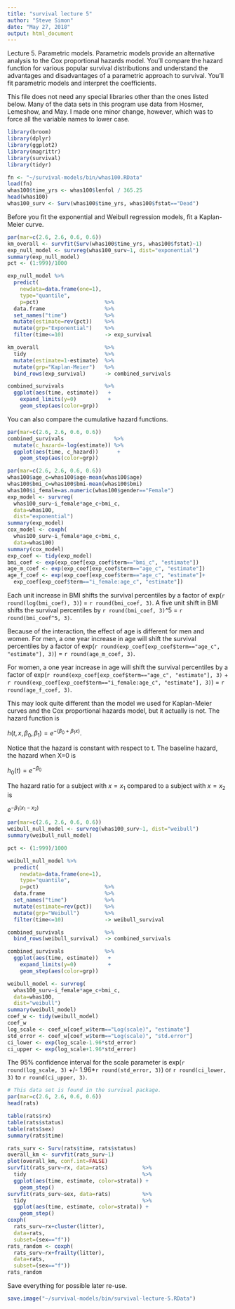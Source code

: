 ```yaml
---
title: "survival lecture 5"
author: "Steve Simon"
date: "May 27, 2018"
output: html_document
---
```


Lecture 5. Parametric models. Parametric models provide an alternative analysis to the Cox proportional hazards model. You'll compare the hazard function for various popular survival distributions and understand the advantages and disadvantages of a parametric approach to survival. You'll fit parametric models and interpret the coefficients.

This file does not need any special libraries other than the ones listed below. Many of the data sets in this program use data from Hosmer, Lemeshow, and May. I made one minor change, however, which was to force all the variable names to lower case.

```r
library(broom)
library(dplyr)
library(ggplot2)
library(magrittr)
library(survival)
library(tidyr)
```


```r
fn <- "~/survival-models/bin/whas100.RData" 
load(fn)
whas100$time_yrs <- whas100$lenfol / 365.25
head(whas100)
whas100_surv <- Surv(whas100$time_yrs, whas100$fstat=="Dead")
```

Before you fit the exponential and Weibull regression models, fit a Kaplan-Meier curve.

```r
par(mar=c(2.6, 2.6, 0.6, 0.6))
km_overall <- survfit(Surv(whas100$time_yrs, whas100$fstat)~1)
exp_null_model <- survreg(whas100_surv~1, dist="exponential")
summary(exp_null_model)
pct <- (1:999)/1000

exp_null_model %>%
  predict(
    newdata=data.frame(one=1),
    type="quantile",
    p=pct)                     %>%
  data.frame                   %>%
  set_names("time")            %>%
  mutate(estimate=rev(pct))    %>%
  mutate(grp="Exponential")    %>%
  filter(time<=10)             -> exp_survival

km_overall                     %>%
  tidy                         %>%
  mutate(estimate=1-estimate)  %>%
  mutate(grp="Kaplan-Meier")   %>%
  bind_rows(exp_survival)      -> combined_survivals

combined_survivals             %>%
  ggplot(aes(time, estimate))   +
    expand_limits(y=0)          +
    geom_step(aes(color=grp))

```

You can also compare the cumulative hazard functions.

```r
par(mar=c(2.6, 2.6, 0.6, 0.6))
combined_survivals                %>%
  mutate(c_hazard=-log(estimate)) %>%
  ggplot(aes(time, c_hazard))      +
    geom_step(aes(color=grp))
```

```r
par(mar=c(2.6, 2.6, 0.6, 0.6))
whas100$age_c=whas100$age-mean(whas100$age)
whas100$bmi_c=whas100$bmi-mean(whas100$bmi)
whas100$i_female=as.numeric(whas100$gender=="Female")
exp_model <- survreg(
  whas100_surv~i_female*age_c+bmi_c, 
  data=whas100, 
  dist="exponential")
summary(exp_model)
cox_model <- coxph(
  whas100_surv~i_female*age_c+bmi_c, 
  data=whas100)
summary(cox_model)
exp_coef <- tidy(exp_model)
bmi_coef <- exp(exp_coef[exp_coef$term=="bmi_c", "estimate"])
age_m_coef <- exp(exp_coef[exp_coef$term=="age_c", "estimate"])
age_f_coef <- exp(exp_coef[exp_coef$term=="age_c", "estimate"]+
  exp_coef[exp_coef$term=="i_female:age_c", "estimate"])
```

Each unit increase in BMI shifts the survival percentiles by a factor of exp(`r round(log(bmi_coef), 3)`) = `r round(bmi_coef, 3)`. A five unit shift in BMI shifts the survival percentiles by `r round(bmi_coef, 3)`^5 = `r round(bmi_coef^5, 3)`. 

Because of the interaction, the effect of age is different for men and women. For men, a one year increase in age will shift the survival percentiles by a factor of
exp(`r round(exp_coef[exp_coef$term=="age_c", "estimate"], 3)`) = `r round(age_m_coef, 3)`. 

For women, a one year increase in age will shift the survival percentiles by a factor of exp(`r round(exp_coef[exp_coef$term=="age_c", "estimate"], 3)` + `r round(exp_coef[exp_coef$term=="i_female:age_c", "estimate"], 3)`) = `r round(age_f_coef, 3)`.

This may look quite different than the model we used for Kaplan-Meier curves and the Cox proportional hazards model, but it actually is not. The hazard function is 

$h(t, x, \beta_0, \beta_1)=e^{-(\beta_0+\beta_1 x)}$.

Notice that the hazard is constant with respect to t. The baseline hazard, the hazard when X=0 is

$h_0(t)=e^{-\beta_0}$

The hazard ratio for a subject with $x=x_1$ compared to a subject with $x=x_2$ is

$e^{-\beta_1 (x_1-x_2)}$


```r
par(mar=c(2.6, 2.6, 0.6, 0.6))
weibull_null_model <- survreg(whas100_surv~1, dist="weibull")
summary(weibull_null_model)

pct <- (1:999)/1000

weibull_null_model %>%
  predict(
    newdata=data.frame(one=1),
    type="quantile",
    p=pct)                     %>%
  data.frame                   %>%
  set_names("time")            %>%
  mutate(estimate=rev(pct))    %>%
  mutate(grp="Weibull")        %>%
  filter(time<=10)             -> weibull_survival

combined_survivals             %>%
  bind_rows(weibull_survival)  -> combined_survivals

combined_survivals             %>%
  ggplot(aes(time, estimate))   +
    expand_limits(y=0)          +
    geom_step(aes(color=grp))

```

```r
weibull_model <- survreg(
  whas100_surv~i_female*age_c+bmi_c, 
  data=whas100, 
  dist="weibull")
summary(weibull_model)
coef_w <- tidy(weibull_model)
coef_w
log_scale <- coef_w[coef_w$term=="Log(scale)", "estimate"]
std_error <- coef_w[coef_w$term=="Log(scale)", "std.error"]
ci_lower <- exp(log_scale-1.96*std_error)
ci_upper <- exp(log_scale+1.96*std_error)
```

The 95% confidence interval for the scale parameter is 
exp(`r round(log_scale, 3)` +/- 1.96*`r round(std_error, 3)`) or
`r round(ci_lower, 3)` to 
`r round(ci_upper, 3)`.


```r
# This data set is found in the survival package.
par(mar=c(2.6, 2.6, 0.6, 0.6))
head(rats)

table(rats$rx)
table(rats$status)
table(rats$sex)
summary(rats$time)

rats_surv <- Surv(rats$time, rats$status)
overall_km <- survfit(rats_surv~1)
plot(overall_km, conf.int=FALSE)
survfit(rats_surv~rx, data=rats)           %>%
  tidy                                     %>%
  ggplot(aes(time, estimate, color=strata)) +
    geom_step()
survfit(rats_surv~sex, data=rats)          %>%
  tidy                                     %>%
  ggplot(aes(time, estimate, color=strata)) +
    geom_step()
coxph(
  rats_surv~rx+cluster(litter),
  data=rats,
  subset=(sex=="f"))
rats_random <- coxph(
  rats_surv~rx+frailty(litter),
  data=rats,
  subset=(sex=="f"))
rats_random
```

Save everything for possible later re-use.



```r
save.image("~/survival-models/bin/survival-lecture-5.RData")
```